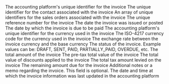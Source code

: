 <ResponseField name="platform_id" type="string" required>
  The accounting platform's unique identifier for the invoice
</ResponseField>

<ResponseField name="contact_id" type="string" required>
  The unique identifier for the contact associated with the invoice
</ResponseField>

<ResponseField name="sales_order_ids" type="string[]" optional>
  An array of unique identifiers for the sales orders associated with the invoice
</ResponseField>

<ResponseField name="document_number" type="string" required>
  The unique reference number for the invoice
</ResponseField>

<ResponseField name="posted_date" type="date" required>
  The date the invoice was issued or posted
</ResponseField>

<ResponseField name="due_date" type="date" required>
  The date by which the invoice is due to be paid
</ResponseField>

<ResponseField name="currency_id" type="string" required>
  The accounting platform's unique identifier for the currency used in the invoice
</ResponseField>

<ResponseField name="currency" type="string" required>
  The ISO-4217 currency code for the currency used in the invoice
</ResponseField>

<ResponseField name="currency_rate" type="float" required>
  The exchange rate between the invoice currency and the base currency
</ResponseField>

<ResponseField name="status" type="enum" required>
  The status of the invoice. Example values can be: DRAFT, SENT, PAID, PARTIALLY_PAID, OVERDUE, etc.
</ResponseField>

<ResponseField name="total_amount" type="float" required>
  The total amount of the invoice
</ResponseField>

<ResponseField name="sub_total" type="float" required>
  The pre-tax total value of the invoice
</ResponseField>

<ResponseField name="total_discount" type="float" required>
  The total value of discounts applied to the invoice
</ResponseField>

<ResponseField name="tax_amount" type="float" required>
  The total tax amount levied on the invoice
</ResponseField>

<ResponseField name="amount_due" type="float" required>
  The remaining amount due for the invoice
</ResponseField>

<ResponseField name="memo" type="string" optional>
  Additional notes or a memo regarding the invoice. This field is optional.
</ResponseField>

<ResponseField name="updated_at" type="date" required>
  The date and time at which the invoice information was last updated in the accounting platform
</ResponseField>
